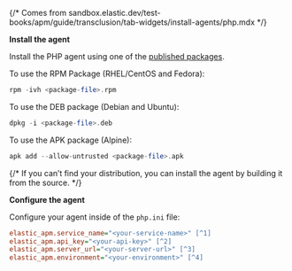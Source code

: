 {/* Comes from sandbox.elastic.dev/test-books/apm/guide/transclusion/tab-widgets/install-agents/php.mdx */}

**Install the agent**

Install the PHP agent using one of the [published packages](https://github.com/elastic/apm-agent-php/releases).

To use the RPM Package (RHEL/CentOS and Fedora):

```php
rpm -ivh <package-file>.rpm
```

To use the DEB package (Debian and Ubuntu):

```php
dpkg -i <package-file>.deb
```

To use the APK package (Alpine):

```php
apk add --allow-untrusted <package-file>.apk
```

{/* If you can’t find your distribution,
you can install the agent by <DocLink id="serverlessObservabilityApmAgentsPhpGetStarted">building it from the source</DocLink>. */}

**Configure the agent**

Configure your agent inside of the `php.ini` file:

```ini
elastic_apm.service_name="<your-service-name>" [^1]
elastic_apm.api_key="<your-api-key>" [^2]
elastic_apm.server_url="<your-server-url>" [^3]
elastic_apm.environment="<your-environment>" [^4]
```
[^1]: The service name is the primary filter in the APM UI and is used to group errors and trace data together. Allowed characters are a-z, A-Z, 0-9, -, _, and space.
[^2]: Used to ensure that only your agents can send data to your project.
[^3]: Set the custom APM Server URL (default: http://localhost:8200). The URL must be fully qualified, including protocol (http or https) and port.
[^4]: The name of the environment this service is deployed in, for example, "production" or "staging". Environments allow you to easily filter data on a global level in the APM UI. It's important to be consistent when naming environments across agents.
